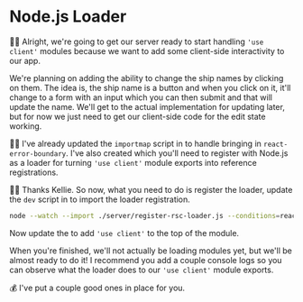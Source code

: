 # Node.js Loader

👨‍💼 Alright, we're going to get our server ready to start handling `'use client'`
modules because we want to add some client-side interactivity to our app.

We're planning on adding the ability to change the ship names by clicking on
them. The idea is, the ship name is a button and when you click on it, it'll
change to a form with an input which you can then submit and that will update
the name. We'll get to the actual implementation for updating later, but for now
we just need to get our client-side code for the edit state working.

🧝‍♂️ I've already updated the `importmap`
script in <InlineFile file="public/index.html" /> to handle bringing in
`react-error-boundary`. I've also
created <InlineFile file="server/rsc-loader.js" /> which you'll need to register
with Node.js as a loader for turning `'use client'` module exports into
reference registrations.

👨‍💼 Thanks Kellie. So now, what you need to do is register the loader, update the
`dev` script in <InlineFile file="package.json" /> to import the loader
registration.

```sh nonumber nolang
node --watch --import ./server/register-rsc-loader.js --conditions=react-server server/app.js
```

Now update the <InlineFile file="ui/edit-text.js" /> to add `'use client'` to
the top of the module.

When you're finished, we'll not actually be loading modules yet, but we'll be
almost ready to do it! I recommend you add a couple console logs so you can
observe what the loader does to our `'use client'` module exports.

💰 I've put a couple good ones in place for you.
